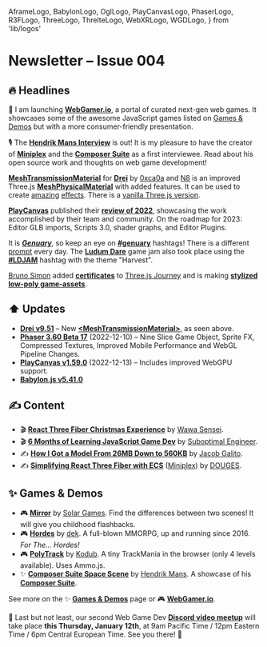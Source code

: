   AframeLogo,
  BabylonLogo,
  OglLogo,
  PlayCanvasLogo,
  PhaserLogo,
  R3FLogo,
  ThreeLogo,
  ThrelteLogo,
  WebXRLogo,
  WGDLogo,
} from 'lib/logos'

# Newsletter – Issue 004

<SubTitleDate value="2023-01-10" />

<NoBulletListStyles />
<NewsletterStyles />

## 🔥 Headlines

🚀 I am launching [**WebGamer.io**](https://webgamer.io), a portal of curated next-gen web games. It showcases some of the awesome JavaScript games listed on [Games & Demos](https://www.webgamedev.com/games-demos) but with a more consumer-friendly presentation.

🎙 The [**Hendrik Mans Interview**](https://www.webgamedev.com/interviews/hendrik-mans) is out! It is my pleasure to have the creator of [**Miniplex**](https://github.com/hmans/miniplex) and the [**Composer Suite**](https://github.com/hmans/composer-suite) as a first interviewee. Read about his open source work and thoughts on web game development!

<R3FLogo /> [**MeshTransmissionMaterial**](https://github.com/pmndrs/drei#meshtransmissionmaterial)
for [**Drei**](https://github.com/pmndrs/drei) by [0xca0a](https://twitter.com/0xca0a) and
[N8](https://twitter.com/N8Programs) is an improved Three.js
[**MeshPhysicalMaterial**](https://threejs.org/docs/#api/en/materials/MeshPhysicalMaterial) with
added features. It can be used to create [amazing](https://codesandbox.io/s/hmgdjq)
[effects](https://twitter.com/a_warnes/status/1612532074321158152). There is a [vanilla Three.js
version](https://codesandbox.io/s/meshtransmission-vanilla-r3z7nv).

<PlayCanvasLogo /> [**PlayCanvas**](https://playcanvas.com/) published their [**review of
2022**](https://blog.playcanvas.com/playcanvas-review-of-2022/), showcasing the work accomplished by
their team and community. On the roadmap for 2023: Editor GLB imports, Scripts 3.0, shader graphs,
and Editor Plugins.

It is [**_Genuary_**](https://genuary.art/), so keep an eye on [**#genuary**](https://twitter.com/hashtag/genuary) hashtags! There is a different [prompt](https://genuary.art/prompts) every day. The [**Ludum Dare**](https://ludumdare.com/) game jam also took place using the [**#LDJAM**](https://twitter.com/hashtag/LDJAM) hashtag with the theme "Harvest".

<ThreeLogo /> [Bruno Simon](https://twitter.com/bruno_simon) added
[**certificates**](https://twitter.com/bruno_simon/status/1609918685866516483) to [Three.js
Journey](https://threejs-journey.com/) and is making [**stylized low-poly
game-assets**](https://stylized-low-poly.vercel.app/).

## ⬆️ Updates

- <R3FLogo /> [**Drei v9.51**](https://github.com/pmndrs/drei/releases) – New
  [**&lt;MeshTransmissionMaterial&gt;**](https://github.com/pmndrs/drei#meshtransmissionmaterial),
  as seen above.
- <PhaserLogo /> [**Phaser 3.60 Beta
  17**](https://github.com/photonstorm/phaser/releases/tag/v3.60.0-beta.17) (2022-12-10) – Nine
  Slice Game Object, Sprite FX, Compressed Textures, Improved Mobile Performance and WebGL Pipeline
  Changes.
- <PlayCanvasLogo /> [**PlayCanvas
  v1.59.0**](https://github.com/playcanvas/engine/releases/tag/v1.59.0) (2022-12-13) – Includes
  improved WebGPU support.
- <BabylonLogo /> [**Babylon.js v5.41.0**](https://github.com/BabylonJS/Babylon.js/releases)

## ✍️ Content

- 🎬 <R3FLogo /> [**React Three Fiber Christmas
  Experience**](https://www.youtube.com/watch?v=tyNt9Qse1mg) by [Wawa
  Sensei](https://twitter.com/wawasensei).
- 🎬 <ThreeLogo /> [**6 Months of Learning JavaScript Game
  Dev**](https://www.youtube.com/watch?v=gtfZUnUOgKE) by [Suboptimal
  Engineer](https://www.youtube.com/@SuboptimalEng).
- ✍️ <R3FLogo /> [**How I Got a Model From 26MB Down to
  560KB**](https://echobind.com/post/3D-Optimization-for-Web-26mb-down-to-560kb) by [Jacob
  Galito](https://twitter.com/lavosbit).
- ✍️ <R3FLogo /> [**Simplifying React Three Fiber with
  ECS**](https://douges.dev/blog/simplifying-r3f-with-ecs)
  ([Miniplex](https://github.com/hmans/miniplex)) by [DOUGES](https://twitter.com/itsdouges).

## ✨ Games & Demos

- 🎮 <PlayCanvasLogo /> [**Mirror**](https://mirrorthegame.io/) by [Solar
  Games](https://solargames.io/). Find the differences between two scenes! It will give you
  childhood flashbacks.
- 🎮 <OglLogo /> [**Hordes**](https://hordes.io/) by [dek](https://twitter.com/shatterspine). A
  full-blown MMORPG, up and running since 2016. _For The... Hordes!_
- 🎮 <ThreeLogo /> [**PolyTrack**](https://www.kodub.com/apps/polytrack) by
  [Kodub](https://twitter.com/KodubDev). A tiny TrackMania in the browser (only 4 levels available).
  Uses Ammo.js.
- ✨ <R3FLogo /> [**Composer Suite Space Scene**](https://space-scene-sandbox.vercel.app/) by [Hendrik
  Mans](https://github.com/hmans). A showcase of his [**Composer
  Suite**](https://github.com/hmans/composer-suite).

See more on the ✨ [**Games & Demos**](https://www.webgamedev.com/games-demos) page or 🎮 [**WebGamer.io**](https://webgamer.io/).

📣 Last but not least, our second Web Game Dev [**Discord video meetup**](https://webgamedev.com/discord) will take place **this Thursday, January 12th**, at 9am Pacific Time / 12pm Eastern Time / 6pm Central European Time. See you there! 👋

<NewsletterFooter tweetId="1612851626913722370" />
